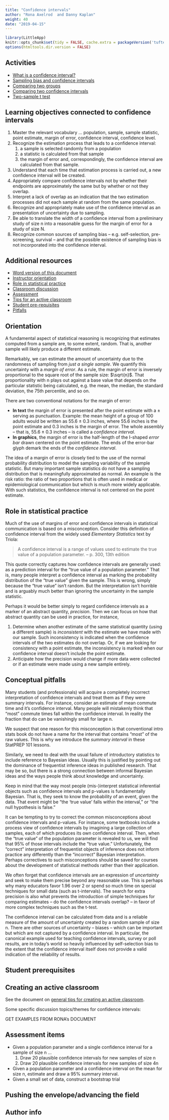 ```yaml
---
title: "Confidence intervals"
author: "Rona Axelrod  and Danny Kaplan"
weight: 40
date: "2019-04-15"
---
```


```r
library(LittleApp)
knitr::opts_chunk$set(tidy = FALSE, cache.extra = packageVersion('tufte'))
options(htmltools.dir.version = FALSE)
```

## Activities

* [What is a confidence interval?](/lessons/what_is_a_confidence_interval/)
* [Sampling bias and confidence intervals](/lessons/sampling-bias/)
* [Comparing two groups](/lessons/comparing-two-groups/)
* [Comparing two confidence intervals](/lessons/comparing-confidence-intervals/)
* [Two-sample t test](/lessons/two-sample-t-test/) 

## Learning objectives connected to confidence intervals

#. Master the relevant vocabulary ... population, sample, sample statistic, point estimate, margin of error, confidence interval, confidence level.
#. Recognize the estimation process that leads to a confidence interval: 
    1. a sample is selected randomly from a population
    2. a statistic is calculated from that sample
    3. the margin of error and, correspondingly, the confidence interval are calculated from that sample.
#. Understand that each time that estimation process is carried out, a new confidence interval will be created.
#. Appropriately compare confidence intervals not by whether their endpoints are approximately the same but by whether or not they overlap.
#. Interpret a lack of overlap as an indication that the two estimation processes did not each sample at random from the same population.
#. Recognize and appropriately make use of the confidence interval as an presentation of uncertainty due to sampling.
#. Be able to translate the width of a confidence interval from a preliminary study of size n into a reasonable guess for the margin of error for a study of size N.
#. Recognize common sources of sampling bias -- e.g. self-selection, pre-screening, survival -- and that the possible existence of sampling bias is not incorporated into the confidence interval. 

## Additional resources

- [Word version of this document](`r paste0("/word-versions/",tools::file_path_sans_ext(knitr::current_input()), ".docx")`)
- [Instructor orientation](#orientation)
- [Role in statistical practice](#role)
- [Classroom discussion](#discussion)
- [Assessment](#assessment)
- [Tips for an active classroom](#active)
- [Student pre-requisites](#prereqs)
- [Pitfalls](#pitfalls)

## Orientation 

A fundamental aspect of statistical reasoning is recognizing that estimates computed from a sample are, to some extent, random. That is, another sample will likely produce a different estimate. 

Remarkably, we can estimate the amount of uncertainty due to the randomness of sampling from *just a single sample*. We quantify this uncertainty with a *margin of error*. As a rule, the margin of error is inversely proportional to the square root of the sample size: $\sqrt{n}$. That proportionality with n plays out against a base value that depends  on the particular statistic being calculated, e.g. the mean, the median, the standard deviation, the 75th percentile, and so on.

There are two conventional notations for the margin of error:

* **In text** the margin of error is presented after the point estimate with a ± serving as punctuation. Example: the mean height of a group of 100 adults would be written as 55.6 ± 0.3 inches, where 55.6 inches is the point estimate and 0.3 inches is the margin of error. The whole assembly -- that is, 55.6 ± 0.3 inches -- is called a *confidence interval*.
* **In graphics**, the margin of error is the half-length of the I-shaped *error bar* drawn centered on the point  estimate. The ends of the error-bar glyph demark the ends of the *confidence interval*.

The idea of a margin of error is closely tied to the use of the normal probability distribution to model the sampling variability of the sample statistic. But many important sample statistics do not have a sampling distribution that is meaningfully approximated as normal. An example is the risk ratio: the ratio of two proportions that is often used in medical or epidemiological communication but which is much more widely applicable. With such statistics, the confidence interval is not centered on the point estimate.

## Role in statistical practice

Much of the use of margins of error and confidence intervals in statistical communication is based on a misconception. Consider this definition of confidence interval from the widely used *Elementary Statistics* text by Triola:

> A confidence interval is a range of values used to estimate the true value of a population parameter. -- p. 300, 13th edition

This quote correctly captures how confidence intervals are generally used: as a prediction interval for the "true value of a population parameter." That is, many people interpret a confidence interval as marking the probability distribution of the "true value" given the sample. This is wrong, simply because the "true value" isn't random. But the interpretation isn't horrible and is arguably much better than ignoring the uncertainty in the sample statistic.

Perhaps it would be better simply to regard confidence intervals as a marker of an abstract quantity, *precision*. Then we can focus on how that abstract quantity can be used in practice, for instance, 

1. Determine when another estimate of the same statistical quantity (using a different sample) is *inconsistent* with the estimate we have made with our sample. Such inconsistency is indicated when the confidence intervals of the two estimates do not overlap. Or, if we are looking for consistency with a point estimate, the inconsistency is marked when our confidence interval doesn't include the point estimate. 
2. Anticipate how the precision would change if more  data were collected or if an estimate were made using  a new sample entirely.

## Conceptual pitfalls

Many students (and professionals) will acquire a completely incorrect interpretation of confidence intervals and treat them as if they were summary intervals. For instance, consider an estimate of mean commute time and it's confidence interval. Many people will mistakenly think that "most" commute times fall within the confidence interval. In reality the fraction that do can be vanishingly small for large n.

We suspect that one reason for this misconception is that conventional intro stats book do not have a name for the interval that contains "most" of the raw values. This is why we introduce the *summary interval* in these StatPREP 101 lessons.

Similarly, we need to deal with the usual failure of introductory statistics to include reference to Bayesian ideas. Usually this is justified by pointing out the dominance of frequentist inference ideas in published research. That may be so, but there is a strong connection between informal Bayesian ideas and the ways people think about knowledge and uncertainty.

Keep in mind that the way most people (mis-)interpret statistical inferential objects such as confidence intervals and p-values is fundamentally Bayesian. That is, they seek to know the probability of an event, given the data. That event might be "the 'true value' falls within the interval," or "the null hypothesis is false."

It can be tempting to try to correct the common misconceptions about confidence intervals and p-values. For instance, some textbooks include a process view of confidence intervals by imagining a large collection of samples, each of which produces its own confidence interval. Then, when the "true value" of the population parameter is revealed to us, we will find that 95% of those intervals include the "true value." Unfortunately, the "correct" interpretation of frequentist objects of inference does not inform practice any differently than the "incorrect" Bayesian interpretation. Perhaps correctives to such misconceptions should be saved for courses about the development of statistical methods rather than their application.

We often forget that confidence intervals are an expression of *uncertainty* and seek to make them precise beyond any reasonable use. This is perhaps why many educators favor 1.96 over 2 or spend so much time on special techniques for small data (such as t-intervals). The search for extra precision is also what prevents the introduction of simple techniques for comparing estimates -- do the confidence intervals overlap? -- in favor of more complex techniques such as the t-test.

The confidence interval can be calculated from data and is a reliable measure of the amount of uncertainty created by a random sample of size n. There are other sources of uncertainty -- biases -- which can be important but which are not captured by a confidence interval. In particular, the canonical example used for teaching confidence intervals, survey or poll results, are in today's world so heavily influenced by self-selection bias to the extent that the confidence interval itself does not  provide a valid indication of the reliability of results.  



## Student prerequisites {#prereqs}



## Creating an active classroom {#active}

See the document on [general tips for creating an active classroom](/etc/tips-for-active-classroom.html). 

Some specific discussion topics/themes for confidence intervals:

GET EXAMPLES FROM RONA's DOCUMENT



## Assessment items {#assessment}

- Given a population parameter and a single confidence interval for a sample of size n ...
    1. Draw 20 plausible confidence intervals for new samples of size n
    2. Draw 20 plausible confidence intervals for new samples of size 4n
- Given a population parameter and a confidence interval on the mean for  size n, estimate and draw a 95% summary interval.
- Given a small set of data, construct a bootstrap trial 


## Pushing the envelope/advancing the field



## Author info

